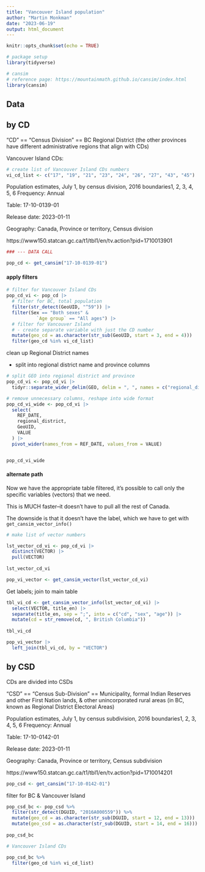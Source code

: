```yaml
---
title: "Vancouver Island population"
author: "Martin Monkman"
date: "2023-06-19"
output: html_document
---
```


```r
knitr::opts_chunk$set(echo = TRUE)

# package setup
library(tidyverse)

# cansim
# reference page: https://mountainmath.github.io/cansim/index.html
library(cansim) 

```



## Data

## by CD

"CD" == "Census Division" == BC Regional District (the other provinces have different administrative regions that align with CDs)


Vancouver Island CDs:

```r

# create list of Vancouver Island CDs numbers
vi_cd_list <- c("17", "19", "21", "23", "24", "26", "27", "43", "45")
```



Population estimates, July 1, by census division, 2016 boundaries1, 2, 3, 4, 5, 6
Frequency: Annual

Table: 17-10-0139-01

Release date: 2023-01-11

Geography: Canada, Province or territory, Census division

https://www150.statcan.gc.ca/t1/tbl1/en/tv.action?pid=1710013901


```r

### --- DATA CALL

pop_cd <- get_cansim("17-10-0139-01")

```


#### apply filters


```r


# filter for Vancouver Island CDs 
pop_cd_vi <- pop_cd |>
  # filter for BC, total population
  filter(str_detect(GeoUID, "^59")) |>
  filter(Sex == "Both sexes" &
           `Age group` == "All ages") |> 
  # filter for Vancouver Island
  # - create separate variable with just the CD number
  mutate(geo_cd = as.character(str_sub(GeoUID, start = 3, end = 4)))  |> 
  filter(geo_cd %in% vi_cd_list)

```

clean up Regional District names 

* split into regional district name and province columns


```r
# split GEO into regional district and province
pop_cd_vi <- pop_cd_vi |> 
  tidyr::separate_wider_delim(GEO, delim = ", ", names = c("regional_district", "province"))
```




```r

# remove unnecessary columns, reshape into wide format
pop_cd_vi_wide <- pop_cd_vi |> 
  select(
    REF_DATE, 
    regional_district, 
    GeoUID,
    VALUE
  ) |> 
  pivot_wider(names_from = REF_DATE, values_from = VALUE)


pop_cd_vi_wide

```


#### alternate path

Now we have the appropriate table filtered, it's possible to call only the specific variables (vectors) that we need.

This is MUCH faster--it doesn't have to pull all the rest of Canada.

The downside is that it doesn't have the label, which we have to get with `get_cansim_vector_info()`

```r

# make list of vector numbers

lst_vector_cd_vi <- pop_cd_vi |> 
  distinct(VECTOR) |> 
  pull(VECTOR)
  
lst_vector_cd_vi

```

```r

pop_vi_vector <- get_cansim_vector(lst_vector_cd_vi)

```

Get labels; join to main table

```r
tbl_vi_cd <- get_cansim_vector_info(lst_vector_cd_vi) |> 
  select(VECTOR, title_en) |> 
  separate(title_en, sep = ";", into = c("cd", "sex", "age")) |> 
  mutate(cd = str_remove(cd, ", British Columbia"))
  
tbl_vi_cd

```

```r

pop_vi_vector |> 
  left_join(tbl_vi_cd, by = "VECTOR")
```



## by CSD

CDs are divided into CSDs

"CSD" == "Census Sub-Division" == Municipality, formal Indian Reserves and other First Nation lands, & other unincorporated rural areas (in BC, known as Regional District Electoral Areas)


Population estimates, July 1, by census subdivision, 2016 boundaries1, 2, 3, 4, 5, 6
Frequency: Annual

Table: 17-10-0142-01

Release date: 2023-01-11

Geography: Canada, Province or territory, Census subdivision

https://www150.statcan.gc.ca/t1/tbl1/en/tv.action?pid=1710014201

```r

pop_csd <- get_cansim("17-10-0142-01")

```

filter for BC & Vancouver Island


```r


pop_csd_bc <- pop_csd %>% 
  filter(str_detect(DGUID, "2016A000559")) %>% 
  mutate(geo_cd = as.character(str_sub(DGUID, start = 12, end = 13)))  %>% 
  mutate(geo_csd = as.character(str_sub(DGUID, start = 14, end = 16)))  
  
pop_csd_bc

# Vancouver Island CDs

pop_csd_bc %>% 
  filter(geo_cd %in% vi_cd_list)

```


